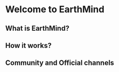 # Welcome to EarthMind
 
## What is EarthMind?

## How it works?

## Community and Official channels

